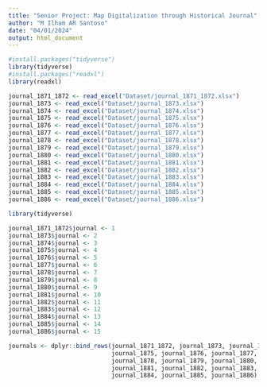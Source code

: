 ```yaml
---
title: "Senior Project: Map Digitalization through Historical Journal"
author: "M Ilham AR Santoso"
date: "04/01/2024"
output: html_document
---
```


```r
#install.packages("tidyverse")
library(tidyverse)
#install.packages("readxl")
library(readxl)
```

```r
journal_1871_1872 <- read_excel("Dataset/journal_1871_1872.xlsx")
journal_1873 <- read_excel("Dataset/journal_1873.xlsx")
journal_1874 <- read_excel("Dataset/journal_1874.xlsx")
journal_1875 <- read_excel("Dataset/journal_1875.xlsx")
journal_1876 <- read_excel("Dataset/journal_1876.xlsx")
journal_1877 <- read_excel("Dataset/journal_1877.xlsx")
journal_1878 <- read_excel("Dataset/journal_1878.xlsx")
journal_1879 <- read_excel("Dataset/journal_1879.xlsx")
journal_1880 <- read_excel("Dataset/journal_1880.xlsx")
journal_1881 <- read_excel("Dataset/journal_1881.xlsx")
journal_1882 <- read_excel("Dataset/journal_1882.xlsx")
journal_1883 <- read_excel("Dataset/journal_1883.xlsx")
journal_1884 <- read_excel("Dataset/journal_1884.xlsx")
journal_1885 <- read_excel("Dataset/journal_1885.xlsx")
journal_1886 <- read_excel("Dataset/journal_1886.xlsx")
```


```r
library(tidyverse)

journal_1871_1872$journal <- 1
journal_1873$journal <- 2
journal_1874$journal <- 3
journal_1875$journal <- 4
journal_1876$journal <- 5
journal_1877$journal <- 6
journal_1878$journal <- 7
journal_1879$journal <- 8
journal_1880$journal <- 9
journal_1881$journal <- 10
journal_1882$journal <- 11
journal_1883$journal <- 12
journal_1884$journal <- 13
journal_1885$journal <- 14
journal_1886$journal <- 15

journals <- dplyr::bind_rows(journal_1871_1872, journal_1873, journal_1874, 
                             journal_1875, journal_1876, journal_1877, 
                             journal_1878, journal_1879, journal_1880, 
                             journal_1881, journal_1882, journal_1883,
                             journal_1884, journal_1885, journal_1886)
```

